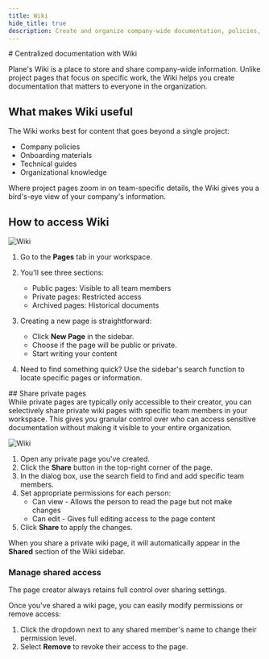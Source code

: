 ```yaml
---
title: Wiki
hide_title: true
description: Create and organize company-wide documentation, policies, guides, and knowledge that extends beyond individual projects.
---
```



<div className="tag-wrapper">
# Centralized documentation with Wiki
<Tags 
  tags={[ 
    { name: "Pro", link:"https://plane.so/pricing", additionalClass: "pro" }
  ]} 
 />
</div>

Plane's Wiki is a place to store and share company-wide information. Unlike project pages that focus on specific work, the Wiki helps you create documentation that matters to everyone in the organization.


## What makes Wiki useful

The Wiki works best for content that goes beyond a single project:

- Company policies
- Onboarding materials
- Technical guides
- Organizational knowledge

Where project pages zoom in on team-specific details, the Wiki gives you a bird's-eye view of your company's information.

## How to access Wiki

![Wiki](https://media.docs.plane.so/pages/pages-wiki.webp#center)

1. Go to the **Pages** tab in your workspace.

2. You'll see three sections: 
    - Public pages: Visible to all team members
    - Private pages: Restricted access
    - Archived pages: Historical documents

3. Creating a new page is straightforward:
    - Click **New Page** in the sidebar.
    - Choose if the page will be public or private.
    - Start writing your content

4. Need to find something quick? Use the sidebar's search function to locate specific pages or information.

<div className="tag-wrapper">
## Share private pages
<Tags 
  tags={[ 
    { name: "Business", link:"https://plane.so/pricing", additionalClass: "business" }
  ]} 
 />
</div>
While private pages are typically only accessible to their creator, you can selectively share private wiki pages with specific team members in your workspace. This gives you granular control over who can access sensitive documentation without making it visible to your entire organization.

![Wiki](https://media.docs.plane.so/wiki/share-private-pages.webp#center)  

1. Open any private page you've created.
2. Click the **Share** button in the top-right corner of the page.
3. In the dialog box, use the search field to find and add specific team members.
4. Set appropriate permissions for each person:
    - Can view - Allows the person to read the page but not make changes
    - Can edit - Gives full editing access to the page content
5. Click **Share** to apply the changes.

When you share a private wiki page, it will automatically appear in the **Shared** section of the Wiki sidebar. 

### Manage shared access
The page creator always retains full control over sharing settings.

Once you've shared a wiki page, you can easily modify permissions or remove access:

1. Click the dropdown next to any shared member's name to change their permission level.
2. Select **Remove** to revoke their access to the page.

